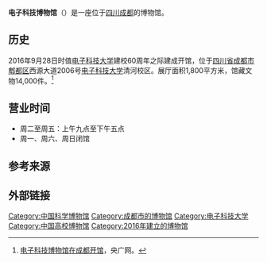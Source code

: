 '''电子科技博物馆'''（{{lang-en|Electronic Science And Technology Museum}}）是一座位于[[四川|四川]][[成都|成都]]的博物馆。

==历史==
2016年9月28日时值[[电子科技大学|电子科技大学]]建校60周年之际建成开馆，位于[[四川省|四川省]][[成都市|成都市]][[郫都区|郫都区]]西源大道2006号[[电子科技大学|电子科技大学]]清河校区。展厅面积1,800平方米，馆藏文物14,000件。<ref>[http://sc.cnr.cn/sc/2014jiaodiantu/20160929/t20160929_523168746.shtml 电子科技博物馆在成都开馆]，央广网。</ref>

==营业时间==
*周二至周五：上午九点至下午五点
*周一、周六、周日闭馆

==参考来源==
{{reflist}}

==外部链接==
{{Official website|http://www.museum.uestc.edu.cn/}}

[[Category:中国科学博物馆|Category:中国科学博物馆]]
[[Category:成都市的博物馆|Category:成都市的博物馆]]
[[Category:电子科技大学|Category:电子科技大学]]
[[Category:中国高校博物馆|Category:中国高校博物馆]]
[[Category:2016年建立的博物馆|Category:2016年建立的博物馆]]